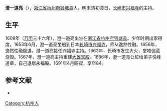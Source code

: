 {{Infobox Buddhist
| 姓名            = 澄一道亮
| 图像            = 
| 图像大小        = 
| 图像说明        =  
| 本名            = 
| 字              = 
| 号              =  
| 法号            =  
| 出生            = 1608年
| 出生地点        = [[明朝|明朝]][[浙江省|浙江省]][[杭州府|杭州府]][[钱塘县|钱塘县]]
| 圆寂            = {{death year and age|1691|1608}}
| 圆寂地点        = 日本[[长崎市|长崎市]]永福庵
| 著名成就        = 
| 宗派            = 禅宗
| 呼号            = 
| 修行法门        = 
| 头衔            = 
| 教育程度        = 
| 驻锡于          = [[興福寺_(長崎市)|兴福寺]]
| 师承            = [[逸然性融|逸然性融]]
| 徒弟与学生      = 悦峰道章
| 著作            = 
| 译作            = 
| 奖项            = 
| 何者的化身与转世 = 
| 转世为          = 
| 传人            = 
| 签名            = 
| 备註            = 
}}
'''澄一道亮'''（{{bd|1608年||1691年||catIdx=Cheng澄一道亮}}），[[浙江省|浙江省]][[杭州府|杭州府]][[钱塘县|钱塘县]]人，明末清初渡日，[[长崎市|长崎市]][[興福寺_(長崎市)|兴福寺]]的主持。

==生平==
1608年（[[万历|万历]]三十六年），澄一道亮出生在[[浙江省|浙江省]][[杭州府|杭州府]][[钱塘县|钱塘县]]。少年时期出家得度。1653年6月，澄一道亮坐船到日本[[长崎市|长崎市]][[興福寺_(長崎市)|兴福寺]]，师从逸然性融。1656年，逸然性融隐退，澄一道亮接任兴福寺主持。1663年，长崎市发生大火，堂塔伽蓝烧毁。1667年，澄一道亮主持重建[[大雄宝殿|大雄宝殿]]。1686年，澄一道亮让位给弟子悦峰道章，自己退居永福庵。1691年4月圆寂，享年84。

==参考文献==
{{reflist}}
*{{cite book |editor1=慈怡 |title=《佛学大辞典》|chapter=大休正念 |year=2020 |publisher=文物出版社 |location=北京市 |pages=1991 |isbn=9787501044313}}

{{s-start}}
{{s-rel|bu}} 
{{succession box|title=[[興福寺_(長崎市)|兴福寺]]主持|before=逸然性融|after=悦峰道章| years=1656年-1686年}}
{{S-end}}


{{DEFAULTSORT:Cheng澄一道亮}}
[[Category:杭州人|Category:杭州人]]